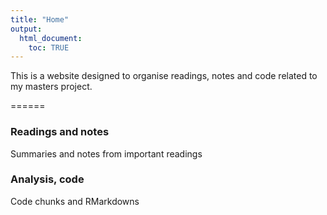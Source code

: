 ---
title: "Home"
output:
  html_document:
    toc: TRUE
---

This is a website designed to organise readings, notes and code related to my masters project.

======

### Readings and notes
Summaries and notes from important readings

### Analysis, code
Code chunks and RMarkdowns
